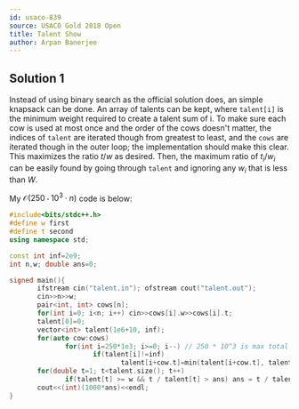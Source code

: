 ```yaml
---
id: usaco-839
source: USACO Gold 2018 Open
title: Talent Show
author: Arpan Banerjee
---
```


## Solution 1
Instead of using binary search as the official solution does, an simple knapsack can be done. An array of talents can be kept, where `talent[i]` is the minimum weight required to create a talent sum of i. To make sure each cow is used at most once and the order of the cows doesn't matter, the indices of `talent` are iterated though from greatest to least, and the `cows` are iterated though in the outer loop; the implementation should make this clear. This maximizes the ratio $t/w$ as desired. Then, the maximum ratio of $t_i / w_i$ can be easily found by going through `talent` and ignoring any $w_i$ that is less than $W$. 

My $\mathcal{O}(250 \cdot 10^3 \cdot n)$ code is below:
```cpp
#include<bits/stdc++.h>
#define w first
#define t second
using namespace std;

const int inf=2e9;
int n,w; double ans=0;

signed main(){
       ifstream cin("talent.in"); ofstream cout("talent.out");
       cin>>n>>w;
       pair<int, int> cows[n];
       for(int i=0; i<n; i++) cin>>cows[i].w>>cows[i].t;
       talent[0]=0;
       vector<int> talent(1e6+10, inf);
       for(auto cow:cows)
              for(int i=250*1e3; i>=0; i--) // 250 * 10^3 is max total talent
                     if(talent[i]!=inf)
                            talent[i+cow.t]=min(talent[i+cow.t], talent[i]+cow.w);
       for(double t=1; t<talent.size(); t++)
              if(talent[t] >= w && t / talent[t] > ans) ans = t / talent[t];
       cout<<(int)(1000*ans)<<endl;
}
```
